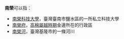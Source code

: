 '''南榮'''可以指：
*[[南榮科技大學|南榮科技大學]]，臺灣臺南市鹽水區的一所私立科技大學
*[[南榮府|南榮府]]，[[鎮西城|高棉屬越時期]]金邊所在的行政區
*[[南榮河|南榮河]]，臺灣基隆市的一條河川
{{disambig|Cat=二字地名消歧義}}